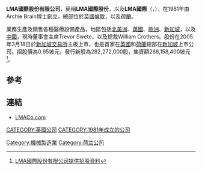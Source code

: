 '''LMA國際股份有限公司'''，簡稱'''LMA國際股份'''，以及'''LMA國際'''（'''{{lang-en|LMA International N.V.}}'''，{{sgx|L24}}），在1981年由Archie Brain博士創立，總部位於[[英國|英國]][[倫敦|倫敦]]，以及[[荷蘭|荷蘭]]。

業務生產及銷售各種醫療設備產品，地區包括[[北美洲|北美洲]]、[[英國|英國]]、[[歐洲|歐洲]]、[[新加坡|新加坡]]，以及[[中國|中國]]，現時董事會主席Trevor Swete，以及總裁William Crothers。股份在2005年3月18日於[[新加坡交易所|新加坡交易所]]主板上市，也是首家在[[英國|英國]]和[[荷蘭|荷蘭]]總部在[[新加坡|新加坡]]上市公司。招股價為0.95坡元，發行新股為282,272,000股，集資額268,158,400坡元<ref>[http://info.sgx.com/webipo.nsf/96feb765c2b96486482574da0024288d/cf9e23a9db9131e448256fb80033f22b/$FILE/LMA%20INT'L%20N.V.%20Prospectus%20.pdf LMA國際股份有限公司提供招股資料]{{dead link|date=2018年5月 |bot=InternetArchiveBot |fix-attempted=yes }}</ref>。

==參考==
{{reflist}}

==連結==
*[http://www.lmaco.com LMACo.com] {{Wayback|url=http://www.lmaco.com/ |date=20161127124642 }}

[[Category:機械製造業|Category:機械製造業]]
[[CATEGORY:英國公司|CATEGORY:英國公司]]
[[Category:荷兰公司|Category:荷兰公司]]
[[CATEGORY:1981年成立的公司|CATEGORY:1981年成立的公司]]